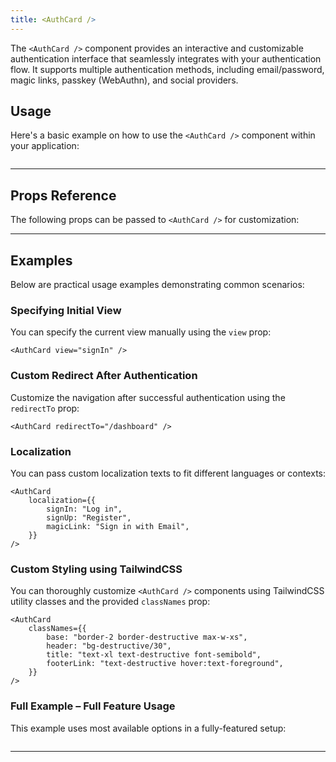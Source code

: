 ```yaml
---
title: <AuthCard />
---
```


The `<AuthCard />` component provides an interactive and customizable authentication interface that seamlessly integrates with your authentication flow. It supports multiple authentication methods, including email/password, magic links, passkey (WebAuthn), and social providers.

## Usage

Here's a basic example on how to use the `<AuthCard />` component within your application:

```tsx file=./auth-card/auth-page.example.tsx
```

---

## Props Reference

The following props can be passed to `<AuthCard />` for customization:

<AutoTypeTable path="../src/components/auth/auth-card.tsx" name="AuthCardProps" />

---

## Examples

Below are practical usage examples demonstrating common scenarios:

### Specifying Initial View

You can specify the current view manually using the `view` prop:

```tsx
<AuthCard view="signIn" />
```

### Custom Redirect After Authentication

Customize the navigation after successful authentication using the `redirectTo` prop:

```tsx
<AuthCard redirectTo="/dashboard" />
```

### Localization

You can pass custom localization texts to fit different languages or contexts:

```tsx
<AuthCard
    localization={{
        signIn: "Log in",
        signUp: "Register",
        magicLink: "Sign in with Email",
    }}
/>
```

### Custom Styling using TailwindCSS

You can thoroughly customize `<AuthCard />` components using TailwindCSS utility classes and the provided `classNames` prop:

```tsx
<AuthCard
    classNames={{
        base: "border-2 border-destructive max-w-xs",
        header: "bg-destructive/30",
        title: "text-xl text-destructive font-semibold",
        footerLink: "text-destructive hover:text-foreground",
    }}
/>
```

### Full Example – Full Feature Usage

  This example uses most available options in a fully-featured setup:

```tsx file=./auth-card/auth-page-full.example.tsx
```

---